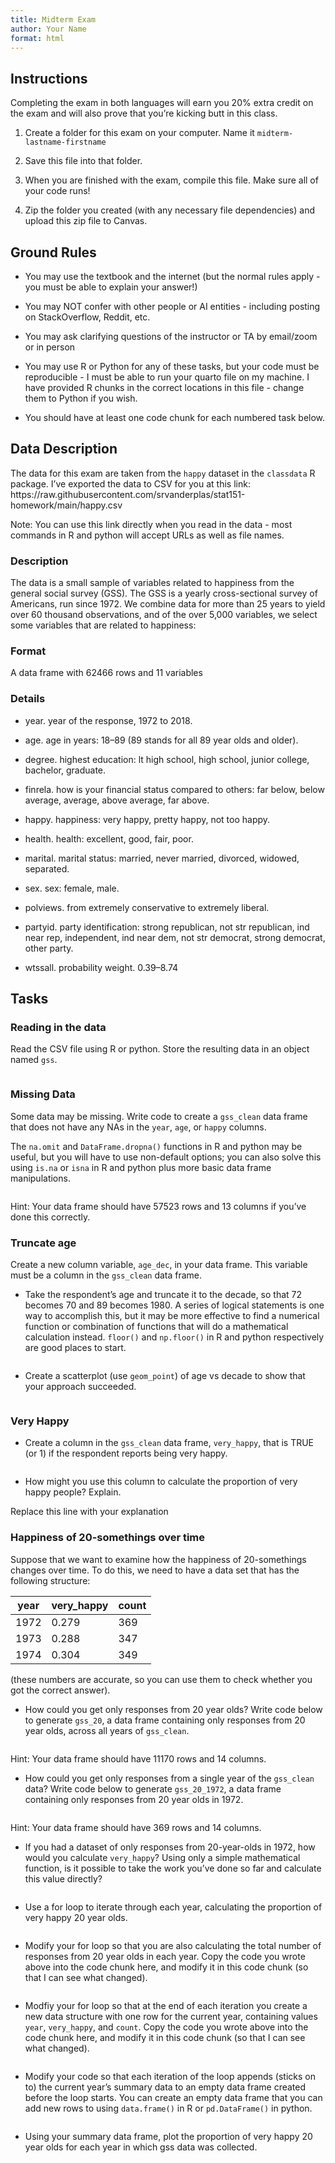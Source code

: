 ```yaml
---
title: Midterm Exam
author: Your Name
format: html
---
```




## Instructions

Completing the exam in both languages will earn you 20% extra credit on the exam and will also prove that you're kicking butt in this class.

1.  Create a folder for this exam on your computer. Name it `midterm-lastname-firstname`

2.  Save this file into that folder.

3.  When you are finished with the exam, compile this file. Make sure all of your code runs!

4.  Zip the folder you created (with any necessary file dependencies) and upload this zip file to  Canvas.


## Ground Rules

-   You may use the textbook and the internet (but the normal rules apply - you must be able to explain your answer!)

-   You may NOT confer with other people or AI entities - including posting on StackOverflow, Reddit, etc.

-   You may ask clarifying questions of the instructor or TA by email/zoom or in person

-   You may use R or Python for any of these tasks, but your code must be reproducible - I must be able to run your quarto file on my machine. I have provided R chunks in the correct locations in this file - change them to Python if you wish.

-   You should have at least one code chunk for each numbered task below.


## Data Description


The data for this exam are taken from the `happy` dataset in the `classdata` R package. I've exported the data to CSV for you at this link: https://raw.githubusercontent.com/srvanderplas/stat151-homework/main/happy.csv

Note: You can use this link directly when you read in the data - most commands in R and python will accept URLs as well as file names. 

### Description

The data is a small sample of variables related to happiness from the general social survey (GSS). The GSS is a yearly cross-sectional survey of Americans, run since 1972. We combine data for more than 25 years to yield over 60 thousand observations, and of the over 5,000 variables, we select some variables that are related to happiness:

### Format

A data frame with 62466 rows and 11 variables

### Details

-   year. year of the response, 1972 to 2018.

-   age. age in years: 18–89 (89 stands for all 89 year olds and older).

-   degree. highest education: lt high school, high school, junior college, bachelor, graduate.

-   finrela. how is your financial status compared to others: far below, below average, average, above average, far above.

-   happy. happiness: very happy, pretty happy, not too happy.

-   health. health: excellent, good, fair, poor.

-   marital. marital status: married, never married, divorced, widowed, separated.

-   sex. sex: female, male.

-   polviews. from extremely conservative to extremely liberal.

-   partyid. party identification: strong republican, not str republican, ind near rep, independent, ind near dem, not str democrat, strong democrat, other party.

-   wtssall. probability weight. 0.39–8.74


## Tasks


### Reading in the data
Read the CSV file using R or python. Store the resulting data in an object named `gss`.

```r

```

### Missing Data


Some data may be missing. Write code to create a `gss_clean` data frame that does not have any NAs in the `year`, `age`, or `happy` columns. 

The `na.omit` and `DataFrame.dropna()` functions in R and python may be useful, but you will have to use non-default options; you can also solve this using `is.na` or `isna` in R and python plus more basic data frame manipulations.

```r

```

Hint: Your data frame should have 57523 rows and 13 columns if you've done this correctly. 

### Truncate age
Create a new column variable, `age_dec`, in your data frame. This variable must be a column in the `gss_clean` data frame. 

- Take the respondent's age and truncate it to the decade, so that 72 becomes 70 and 89 becomes 1980. A series of logical statements is one way to accomplish this, but it may be more effective to find a numerical function or combination of functions that will do a mathematical calculation instead. `floor()` and `np.floor()` in R and python respectively are good places to start.
        
```r

```

- Create a scatterplot (use `geom_point`) of age vs decade to show that your approach succeeded.

```r

```


  
### Very Happy

- Create a column in the `gss_clean` data frame, `very_happy`, that is TRUE (or 1) if the respondent reports being very happy. 

```r

```

- How might you use this column to calculate the proportion of very happy people? Explain.

Replace this line with your explanation



### Happiness of 20-somethings over time

Suppose that we want to examine how the happiness of 20-somethings changes over time. To do this, we need to have a data set that has the following structure: 

year | very_happy | count
---- | ------------- | ---------
1972 |  0.279 | 369
1973 |  0.288 | 347
1974 |  0.304 | 349

(these numbers are accurate, so you can use them to check whether you got the correct answer).


- How could you get only responses from 20 year olds? Write code below to generate `gss_20`, a data frame containing only responses from 20 year olds, across all years of `gss_clean`.

```r

```

Hint: Your data frame should have 11170 rows and 14 columns.


- How could you get only responses from a single year of the `gss_clean` data? Write code below  to generate `gss_20_1972`, a data frame containing only responses from 20 year olds in 1972. 

```r

```

Hint: Your data frame should have 369 rows and 14 columns.

- If you had a dataset of only responses from 20-year-olds in 1972, how would you calculate `very_happy`? Using only a simple mathematical function, is it possible to take the work you've done so far and calculate this value directly?

```r

```


- Use a for loop to iterate through each year, calculating the proportion of very happy 20 year olds.

```r

```


- Modify your for loop so that you are also calculating the total number of responses from 20 year olds in each year. Copy the code you wrote above into the code chunk here, and modify it in this code chunk (so that I can see what changed).

```r

```



- Modfiy your for loop so that at the end of each iteration you create a new data structure with one row for the current year, containing values `year`, `very_happy`, and `count`. Copy the code you wrote above into the code chunk here, and modify it in this code chunk (so that I can see what changed).

```r

```


- Modify your code so that each iteration of the loop appends (sticks on to) the current year's summary data to an empty data frame created before the loop starts. You can create an empty data frame that you can add new rows to using `data.frame()` in R or `pd.DataFrame()` in python.

```r

```

- Using your summary data frame, plot the proportion of very happy 20 year olds for each year in which gss data was collected.

```r

```

